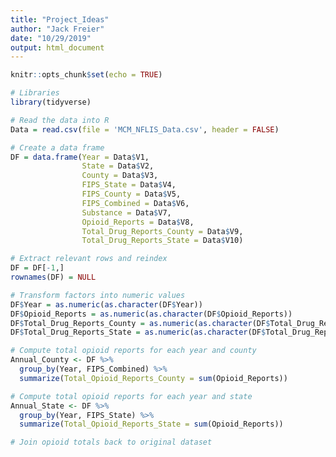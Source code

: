```yaml
---
title: "Project_Ideas"
author: "Jack Freier"
date: "10/29/2019"
output: html_document
---
```


```r
knitr::opts_chunk$set(echo = TRUE)
```


```r
# Libraries
library(tidyverse)
```


```r
# Read the data into R
Data = read.csv(file = 'MCM_NFLIS_Data.csv', header = FALSE)

# Create a data frame
DF = data.frame(Year = Data$V1,
                State = Data$V2,
                County = Data$V3,
                FIPS_State = Data$V4,
                FIPS_County = Data$V5,
                FIPS_Combined = Data$V6,
                Substance = Data$V7,
                Opioid_Reports = Data$V8,
                Total_Drug_Reports_County = Data$V9,
                Total_Drug_Reports_State = Data$V10)

# Extract relevant rows and reindex
DF = DF[-1,]
rownames(DF) = NULL

# Transform factors into numeric values
DF$Year = as.numeric(as.character(DF$Year))
DF$Opioid_Reports = as.numeric(as.character(DF$Opioid_Reports))
DF$Total_Drug_Reports_County = as.numeric(as.character(DF$Total_Drug_Reports_County))
DF$Total_Drug_Reports_State = as.numeric(as.character(DF$Total_Drug_Reports_State))

# Compute total opioid reports for each year and county
Annual_County <- DF %>%
  group_by(Year, FIPS_Combined) %>%
  summarize(Total_Opioid_Reports_County = sum(Opioid_Reports))

# Compute total opioid reports for each year and state
Annual_State <- DF %>%
  group_by(Year, FIPS_State) %>%
  summarize(Total_Opioid_Reports_State = sum(Opioid_Reports))

# Join opioid totals back to original dataset

```